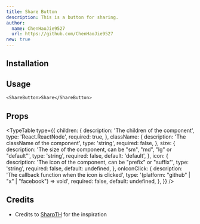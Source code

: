 ```yaml
---
title: Share Button
description: This is a button for sharing.
author:
  name: ChenHaoJie9527
  url: https://github.com/ChenHaoJie9527
new: true
---
```


<ComponentPreview name="share-button-demo" />

## Installation

<ComponentInstallation name="share-button-demo" />

## Usage

```tsx
<ShareButton>Share</ShareButton>
```

## Props

<TypeTable
  type={{
    children: {
      description: 'The children of the component',
      type: 'React.ReactNode',
      required: true,
    },
    className: {
      description: 'The className of the component',
      type: 'string',
      required: false,
    },
    size: {
      description:
        'The size of the component, can be "sm", "md", "lg" or "default"',
      type: 'string',
      required: false,
      default: 'default',
    },
    icon: {
      description: 'The icon of the component, can be "prefix" or "suffix"',
      type: 'string',
      required: false,
      default: undefined,
    },
    onIconClick: {
      description: 'The callback function when the icon is clicked',
      type: '(platform: "github" | "x" | "facebook") => void',
      required: false,
      default: undefined,
    },
  }}
/>

## Credits

- Credits to [SharpTH](https://uiverse.io/SharpTH/swift-bullfrog-75) for the inspiration
